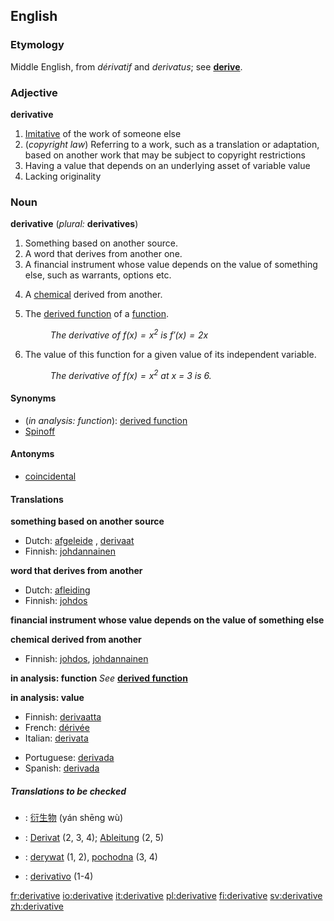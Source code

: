 ==English==

===Etymology===
Middle English, from {{F.}} ''dérivatif'' and {{L.}} ''derivatus''; see '''[[derive]]'''.

===Adjective===
'''derivative'''

#[[Imitative]] of the work of someone else
#(''copyright law'') Referring to a work, such as a translation or adaptation, based on another work that may be subject to copyright restrictions
#Having a value that depends on an underlying asset of variable value
#Lacking originality

===Noun===
'''derivative''' (''plural:'' '''derivatives''')

#Something based on another source.
#A word that derives from another one.
#A financial instrument whose value depends on the value of something else, such as warrants, options etc.
#{{chemistry}} A [[chemical]] derived from another.
#{{calculus}} The [[derived function]] of a [[function]].
#:''The derivative of <math>f(x) = x^2</math> is <math>f'(x) = 2x</math>''
#{{calculus}} The value of this function for a given value of its independent variable.
#:''The derivative of <math>f(x) = x^2</math> at x = 3 is 6.''

====Synonyms====
*(''in analysis: function''): [[derived function]]
*[[Spinoff]]

====Antonyms====
*[[coincidental]]

====Translations====

'''something based on another source'''
{{top}}
*Dutch: [[afgeleide]] {{f}}, [[derivaat]] {{n}}
*Finnish: [[johdannainen]]
{{mid}}
{{bottom}}

'''word that derives from another'''
{{top}}
*Dutch: [[afleiding]] {{f}}
*Finnish: [[johdos]]
{{mid}}
{{bottom}}

'''financial instrument whose value depends on the value of something else'''
{{top}}
{{mid}}
{{bottom}}

'''chemical derived from another'''
{{top}}
*Finnish: [[johdos]], [[johdannainen]]
{{mid}}
{{bottom}}

'''in analysis: function'''
''See'' '''[[derived function]]'''

'''in analysis: value'''
{{top}}
*Finnish: [[derivaatta]]
*French: [[dérivée]] {{f}}
*Italian: [[derivata]] {{f}}
{{mid}}
*Portuguese: [[derivada#Portuguese|derivada]] {{f}}
*Spanish: [[derivida#Spanish|derivada]] {{f}}
{{bottom}}

=====Translations to be checked=====
<!--Remove this section once all of the translations below have been moved into the tables above.-->
{{checktrans}}

*{{ttbc|Chinese}}: [[衍生物]] (yán shēng wù)
*{{ttbc|German}}: [[Derivat]] {{n}} (2, 3, 4); [[Ableitung]] {{f}} (2, 5)
*{{ttbc|Polish}}: [[derywat]] {{m}} (1, 2), [[pochodna]] {{f}} (3, 4)
*{{ttbc|Spanish}}: [[derivativo]] {{m}} (1-4)

[[fr:derivative]]
[[io:derivative]]
[[it:derivative]]
[[pl:derivative]]
[[fi:derivative]]
[[sv:derivative]]
[[zh:derivative]]
